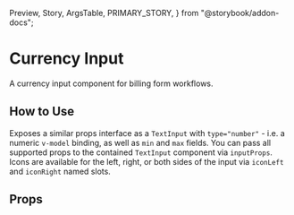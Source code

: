   Preview,
  Story,
  ArgsTable,
  PRIMARY_STORY,
} from "@storybook/addon-docs";

# Currency Input

A currency input component for billing form workflows.

<Preview>
  <Story id="components-currency-input--primary" />
</Preview>

## How to Use

Exposes a similar props interface as a `TextInput` with `type="number"` - i.e. a numeric `v-model` binding, as well as `min` and `max` fields. You can pass all supported props to the contained `TextInput` component via `inputProps`.
Icons are available for the left, right, or both sides of the input via `iconLeft` and `iconRight` named slots.

## Props

<ArgsTable story={PRIMARY_STORY} />
